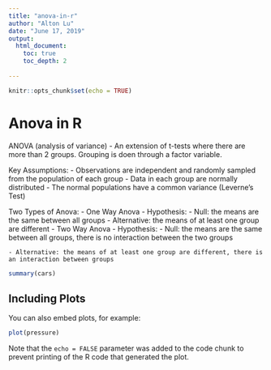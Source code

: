 ```yaml
---
title: "anova-in-r"
author: "Alton Lu"
date: "June 17, 2019"
output: 
  html_document:
    toc: true
    toc_depth: 2
  
---
```


```r
knitr::opts_chunk$set(echo = TRUE)
```

# Anova in R {.tabset}

ANOVA (analysis of variance)
- An extension of t-tests where there are more than 2 groups. Grouping is doen through a factor variable.



Key Assumptions:
- Observations are independent and randomly sampled from the population of each group
- Data in each group are normally distributed
- The normal populations have a common variance (Leverne's Test)


Two Types of Anova:
- One Way Anova
  - Hypothesis:
    - Null: the means are the same between all groups
    - Alternative: the means of at least one group are different
- Two Way Anova
  - Hypothesis:
    - Null: the means are the same between all groups, there is no interaction between the two groups
    
    - Alternative: the means of at least one group are different, there is an interaction between groups 


```r
summary(cars)
```

## Including Plots

You can also embed plots, for example:

```r
plot(pressure)
```

Note that the `echo = FALSE` parameter was added to the code chunk to prevent printing of the R code that generated the plot.
